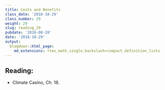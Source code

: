 ```yaml
---
title: Costs and Benefits
class_date: '2018-10-29'
class_number: 29
weight: 29
slug: reading_29
pubdate: '2018-08-20'
date: '2018-10-29'
output:
  blogdown::html_page:
    md_extensions: +tex_math_single_backslash+compact_definition_lists
---
```

## Reading:

* Climate Casino, Ch. 18.


